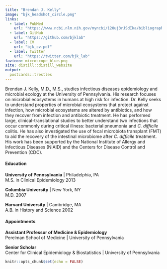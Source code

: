 ```yaml
---
title: "Brendan J. Kelly"
image: "bjk_headshot_circle.png"
links:
  - label: PubMed
    url: "https://www.ncbi.nlm.nih.gov/myncbi/12Ouj3rJSdIka/bibliography/public/"
  - label: GitHub
    url: "https://github.com/bjklab"
  - label: CV
    url: "bjk_cv.pdf"
  - label: Twitter
    url: "https://twitter.com/bjk_lab"
favicon: microscope_blue.png
site: distill::distill_website
output:
  postcards::trestles
---
```

  
Brendan J. Kelly, M.D., M.S., studies infectious diseases epidemiology and microbial ecology at the University of Pennsylvania. His research focuses on microbial ecosystems in humans at high risk for infection. Dr. Kelly seeks to understand properties of microbial ecosystems that protect against infection, how microbial ecosystems are altered by antibiotics, and how they recover from infection and antibiotic treatment. He has performed large, clinical-translational studies to better understand two infections that occur commonly during critical illness: bacterial pneumonia and _C. difficile_ colitis. He has also investigated the use of fecal microbiota transplant (FMT) to aid the recovery of the intestinal microbiome after _C. difficile_ treatment. His work has been supported by the National Institute of Allergy and Infectious Diseases (NIAID) and the Centers for Disease Control and Prevention (CDC).  
  
  
#### Education  
  
**University of Pennsylvania** | Philadelphia, PA  
M.S. in Clinical Epidemiology 2013  
  
**Columbia University** | New York, NY  
M.D. 2007  
  
**Harvard University** | Cambridge, MA  
A.B. in History and Science 2002  
  
  
#### Appointments
  
**Assistant Professor of Medicine & Epidemiology**  
Perelman School of Medicine | University of Pennsylvania  
  
**Senior Scholar**  
Center for Clinical Epidemiology & Biostatistics | University of Pennsylvania  
  
 <!-- **Director, Antibiotic Resistance and Healthcare Epidemiology Study Collaborative (ARES) Research Lab**  
Perelman School of Medicine | University of Pennsylvania  
  
**Co-Director, Fecal Microbiota Transplant (FMT) Program**  
Hospital of the University of Pennsylvania -->   
  
```r
knitr::opts_chunk$set(echo = FALSE)
```
